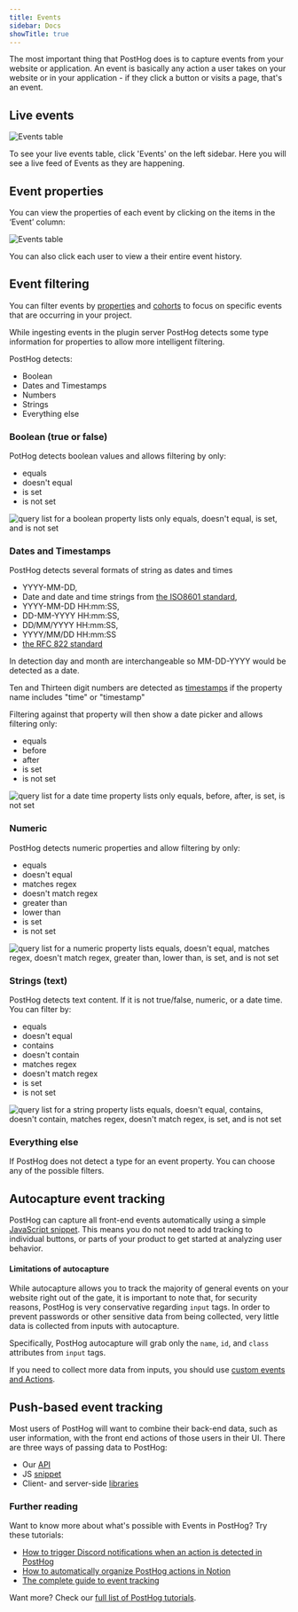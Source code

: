 ```yaml
---
title: Events
sidebar: Docs
showTitle: true
---
```


<FeatureAvailability allPlans />

The most important thing that PostHog does is to capture events from your website or application. An event is basically any action a user takes on your website or in your application - if they click a button or visits a page, that's an event.

## Live events

![Events table](../../images/features/events/live-events.png)

To see your live events table, click 'Events' on the left sidebar. Here you will see a live feed of Events as they are happening. 

## Event properties

You can view the properties of each event by clicking on the items in the ‘Event’ column:

![Events table](../../images/features/events/event-properties.png)

You can also click each user to view a their entire event history.

## Event filtering

You can filter events by [properties](/docs/integrate/client/js#sending-user-information) and [cohorts](/docs/user-guides/cohorts) to focus on specific events that are occurring in your project.

While ingesting events in the plugin server PostHog detects some type information for properties to allow more intelligent filtering.

PostHog detects:

* Boolean
* Dates and Timestamps
* Numbers
* Strings
* Everything else

### Boolean (true or false)

PotHog detects boolean values and allows filtering by only:

* equals
* doesn't equal
* is set
* is not set

![query list for a boolean property lists only equals, doesn't equal, is set, and is not set](../../images/features/events/boolean-type-operators.png)

### Dates and Timestamps

PostHog detects several formats of string as dates and times

* YYYY-MM-DD,
* Date and date and time strings from [the ISO8601 standard](https://en.wikipedia.org/wiki/ISO_8601),
* YYYY-MM-DD HH:mm:SS,
* DD-MM-YYYY HH:mm:SS,
* DD/MM/YYYY HH:mm:SS,
* YYYY/MM/DD HH:mm:SS
* [the RFC 822 standard](https://datatracker.ietf.org/doc/html/rfc822)

In detection day and month are interchangeable so MM-DD-YYYY would be detected as a date.

Ten and Thirteen digit numbers are detected as [timestamps](https://en.wikipedia.org/wiki/Unix_time) if the property name includes "time" or "timestamp"

Filtering against that property will then show a date picker and allows filtering only: 

* equals 
* before 
* after
* is set
* is not set


![query list for a date time property lists only equals, before, after, is set, is not set](../../images/features/events/datetime-type-operators.png)

### Numeric

PostHog detects numeric properties and allow filtering by only:

* equals
* doesn't equal
* matches regex
* doesn't match regex
* greater than
* lower than
* is set
* is not set

![query list for a numeric property lists equals, doesn't equal, matches regex, doesn't match regex, greater than, lower than, is set, and is not set](../../images/features/events/numeric-type-operators.png)


### Strings (text)

PostHog detects text content. If it is not true/false, numeric, or a date time. You can filter by:

* equals
* doesn't equal
* contains
* doesn't contain
* matches regex
* doesn't match regex
* is set
* is not set

![query list for a string property lists equals, doesn't equal, contains, doesn't contain, matches regex, doesn't match regex, is set, and is not set](../../images/features/events/string-type-operators.png)


### Everything else

If PostHog does not detect a type for an event property. You can choose any of the possible filters.

## Autocapture event tracking

PostHog can capture all front-end events automatically using a simple [JavaScript snippet](/docs/integrate/client/snippet-installation). This means you do not need to add tracking to individual buttons, or parts of your product to get started at analyzing user behavior.

#### Limitations of autocapture

While autocapture allows you to track the majority of general events on your website right out of the gate, it is important to note that, for security reasons, PostHog is very conservative regarding `input` tags. In order to prevent passwords or other sensitive data from being collected, very little data is collected from inputs with autocapture.

Specifically, PostHog autocapture will grab only the `name`, `id`, and `class` attributes from `input` tags. 

If you need to collect more data from inputs, you should use [custom events and Actions](/docs/user-guides/actions).

## Push-based event tracking

Most users of PostHog will want to combine their back-end data, such as user information, with the front end actions of those users in their UI. There are three ways of passing data to PostHog:

- Our [API](/docs/api/overview)
- JS [snippet](/docs/integrate/client/snippet-installation)
- Client- and server-side [libraries](/docs/integrate)

### Further reading

Want to know more about what's possible with Events in PostHog? Try these tutorials:

- [How to trigger Discord notifications when an action is detected in PostHog](/tutorials/how-to-connect-discord-to-posthog-with-zapier)
- [How to automatically organize PostHog actions in Notion](/tutorials/how-to-connect-posthog-and-notion-with-zapier)
- [The complete guide to event tracking](/tutorials/event-tracking-guide)

Want more? Check our [full list of PostHog tutorials](https://posthog.com/tutorials). 
